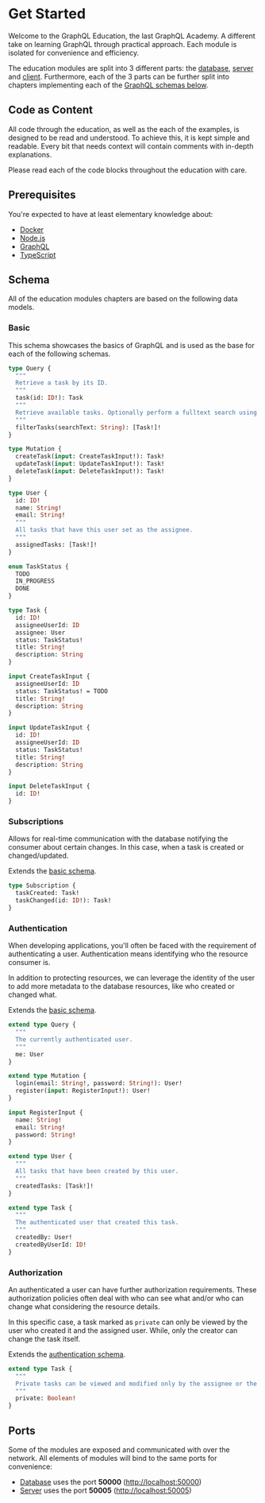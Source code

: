 
# Get Started

Welcome to the GraphQL Education, the last GraphQL Academy. A different take on learning GraphQL through practical approach. Each module is isolated for convenience and efficiency.

The education modules are split into 3 different parts: the [database](/database/introduction), [server](/server/introduction) and [client](/client/introduction). Furthermore, each of the 3 parts can be further split into chapters implementing each of the [GraphQL schemas below](#schema).

## Code as Content

All code through the education, as well as the each of the examples, is designed to be read and understood. To achieve this, it is kept simple and readable. Every bit that needs context will contain comments with in-depth explanations.

Please read each of the code blocks throughout the education with care.

## Prerequisites

You're expected to have at least elementary knowledge about:

- [Docker](https://www.docker.com/)
- [Node.js](https://nodejs.org/)
- [GraphQL](https://roadmap.sh/graphql)
- [TypeScript](https://www.typescriptlang.org/)

## Schema

All of the education modules chapters are based on the following data models.

### Basic

This schema showcases the basics of GraphQL and is used as the base for each of the following schemas.

```graphql filename="schema/basic.graphql"
type Query {
  """
  Retrieve a task by its ID.
  """
  task(id: ID!): Task
  """
  Retrieve available tasks. Optionally perform a fulltext search using the `searchText` argument.
  """
  filterTasks(searchText: String): [Task!]!
}

type Mutation {
  createTask(input: CreateTaskInput!): Task!
  updateTask(input: UpdateTaskInput!): Task!
  deleteTask(input: DeleteTaskInput!): Task!
}

type User {
  id: ID!
  name: String!
  email: String!
  """
  All tasks that have this user set as the assignee.
  """
  assignedTasks: [Task!]!
}

enum TaskStatus {
  TODO
  IN_PROGRESS
  DONE
}

type Task {
  id: ID!
  assigneeUserId: ID
  assignee: User
  status: TaskStatus!
  title: String!
  description: String
}

input CreateTaskInput {
  assigneeUserId: ID
  status: TaskStatus! = TODO
  title: String!
  description: String
}

input UpdateTaskInput {
  id: ID!
  assigneeUserId: ID
  status: TaskStatus!
  title: String!
  description: String
}

input DeleteTaskInput {
  id: ID!
}
```

### Subscriptions

Allows for real-time communication with the database notifying the consumer about certain changes. In this case, when a task is created or changed/updated.

<Callout>Extends the [basic schema](#basic).</Callout>

```graphql filename="schema/subscriptions.graphql"
type Subscription {
  taskCreated: Task!
  taskChanged(id: ID!): Task!
}
```

### Authentication

When developing applications, you'll often be faced with the requirement of authenticating a user. Authentication means identifying who the resource consumer is.

In addition to protecting resources, we can leverage the identity of the user to add more metadata to the database resources, like who created or changed what.

<Callout>Extends the [basic schema](#basic).</Callout>

```graphql filename="schema/authentication.graphql"
extend type Query {
  """
  The currently authenticated user.
  """
  me: User
}

extend type Mutation {
  login(email: String!, password: String!): User!
  register(input: RegisterInput!): User!
}

input RegisterInput {
  name: String!
  email: String!
  password: String!
}

extend type User {
  """
  All tasks that have been created by this user.
  """
  createdTasks: [Task!]!
}

extend type Task {
  """
  The authenticated user that created this task.
  """
  createdBy: User!
  createdByUserId: ID!
}
```

### Authorization

An authenticated a user can have further authorization requirements. These authorization policies often deal with who can see what and/or who can change what considering the resource details.

In this specific case, a task marked as `private` can only be viewed by the user who created it and the assigned user. While, only the creator can change the task itself.

<Callout>Extends the [authentication schema](#authentication).</Callout>

```graphql filename="schema/authorization.graphql"
extend type Task {
  """
  Private tasks can be viewed and modified only by the assignee or the user who created it.
  """
  private: Boolean!
}
```

## Ports

Some of the modules are exposed and communicated with over the network. All elements of modules will bind to the same ports for convenience:

- [Database](/database) uses the port **50000** ([http://localhost:50000](http://localhost:50000))
- [Server](/server) uses the port **50005** ([http://localhost:50005](http://localhost:50005))
